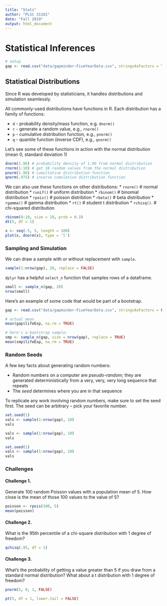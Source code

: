 ```yaml
---
title: "Stats"
author: "PLSC 31101"
date: "Fall 2019"
output: html_document
---
```


# Statistical Inferences

```r
# setup
gap <- read.csv("data/gapminder-FiveYearData.csv", stringsAsFactors = TRUE)
```

## Statistical Distributions

Since R was developed by statisticians, it handles distributions and simulation seamlessly.

All commonly-used distributions have functions in R. Each distribution has a family of functions: 

* `d` - probability density/mass function, e.g. `dnorm()`
* `r` - generate a random value, e.g., `rnorm()`
* `p` - cumulative distribution function, e.g., `pnorm()`
* `q` - quantile function (inverse CDF), e.g., `qnorm()`

Let's see some of these functions in action with the normal distribution (mean 0, standard deviation 1)

```r
dnorm(1.96) # probability density of 1.96 from normal distribution
rnorm(1:10) # get 10 random values from the normal distribution
pnorm(1.96) # cumultative distribution function
qnorm(.975) # inverse cumulative distribution function
```

We can also use these functions on other distributions:
* `rnorm()` # normal distribution
* `runif()` # uniform distribution
* `rbinom()` # binomial distribution
* `rpois()` # poisson distribtion
* `rbeta()` # beta distribution
* `rgamma()` # gamma distribution
* `rt()` # student t distribution
* `rchisq()`. # chi-squared distribution

```r
rbinom(0:10, size = 10, prob = 0.3)
dt(5, df = 1)

x <- seq(-5, 5, length = 100)
plot(x, dnorm(x), type = 'l')
```

### Sampling and Simulation

We can draw a sample with or without replacement with `sample`.

```r
sample(1:nrow(gap), 20, replace = FALSE)
```

`dplyr` has a helpful `select_n` function that samples rows of a dataframe.

```r
small <- sample_n(gap, 20)
nrow(small)
```

Here's an example of some code that would be part of a bootstrap. 

```r
gap <- read.csv("data/gapminder-FiveYearData.csv", stringsAsFactors = F)

# actual mean
mean(gap$lifeExp, na.rm = TRUE)

# here's a bootstrap sample:
smp <- sample_n(gap, size = nrow(gap), replace = TRUE) 
mean(smp$lifeExp, na.rm = TRUE)
```

### Random Seeds

A few key facts about generating random numbers:

* Random numbers on a computer are *pseudo-random*; they are generated deterministically from a very, very, very long sequence that repeats
* The *seed* determines where you are in that sequence

To replicate any work involving random numbers, make sure to set the seed first. The seed can be arbitrary -- pick your favorite number.

```r
set.seed(1)
vals <- sample(1:nrow(gap), 10)
vals

vals <- sample(1:nrow(gap), 10)
vals

set.seed(1)
vals <- sample(1:nrow(gap), 10)
vals
```

### Challenges

#### Challenge 1. {-}

Generate 100 random Poisson values with a population mean of 5. How close is the mean of those 100 values to the value of 5? 

```r
poisson <- rpois(100, 5)
mean(poisson)
```


#### Challenge 2. {-}

What is the 95th percentile of a chi-square distribution with 1 degree of freedom? 

```r
qchisq(.95, df = 1)
```


#### Challenge 3. {-}

What's the probability of getting a value greater than 5 if you draw from a standard normal distribution? What about a t distribution with 1 degree of freedom?

```r
pnorm(5, 0, 1, FALSE)

pt(5, df = 1, lower.tail = FALSE)
```

